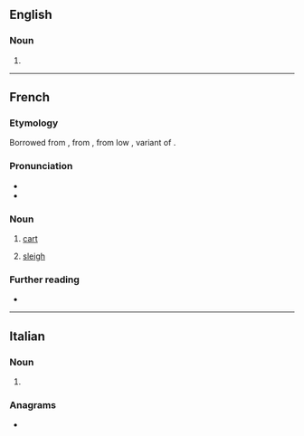 ==English==

===Noun===
{{en-noun}}

# {{alternative spelling of|en|cariole}}

----

==French==

===Etymology===
Borrowed from {{etyl|pro|fr}} {{m|pro|carriola}}, from {{m|pro|carri||chariot}}, from low {{etyl|la|fr}} {{m|la||*carreum}}, variant of {{m|la|carrus}}.

===Pronunciation===
* {{fr-IPA}}
* {{audio|fr|LL-Q150 (fra)-DSwissK-carriole.wav|Audio}}

===Noun===
{{fr-noun|f}}

# [[cart]]
# {{lb|fr|Canada}} [[sleigh]]

===Further reading===
* {{R:TLFi}}

{{C|fr|Carriages}}
----

==Italian==

===Noun===
{{head|it|noun form|g=f}}

# {{plural of|it|carriola}}

===Anagrams===
* {{anagrams|it|a=aceilorr|ciarlerò|correlai|ricalerò|ricolare}}
